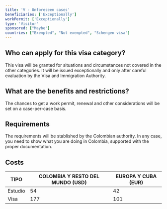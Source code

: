 ```yaml
---
title: 'V - Unforeseen cases'
beneficiaries: ['Exceptionally']
workPermit: ['Exceptionally']
type: 'Visitor'
sponsored: ["Maybe"]
countries: ["Exempted", "Not exempted", "Schengen visa"]
---
```

## Who can apply for this visa category?

This visa will be granted for situations and circumstances not covered in the other categories. It will be issued exceptionally and only after careful evaluation by the Visa and Immigration Authority.

## What are the benefits and restrictions?

The chances to get a work permit, renewal and other considerations will be set on a case-per-case basis.

## Requirements

The requirements will be stablished by the Colombian authority. In any case, you need to show what you are doing in Colombia, supported with the proper documentation.

## Costs

| TIPO | COLOMBIA Y RESTO DEL MUNDO (USD) | EUROPA Y CUBA (EUR) |
| --- | --- | --- |
| Estudio | 54 | 42 |
| Visa | 177 | 101 |
